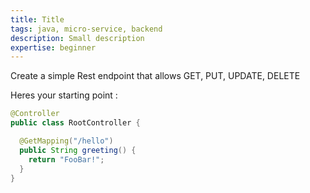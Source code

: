 ```yaml
---
title: Title
tags: java, micro-service, backend
description: Small description
expertise: beginner
---
```


Create a simple Rest endpoint that allows GET, PUT, UPDATE, DELETE

Heres your starting point :

```java
@Controller
public class RootController {

  @GetMapping("/hello")
  public String greeting() {
    return "FooBar!";
  }
}
```
